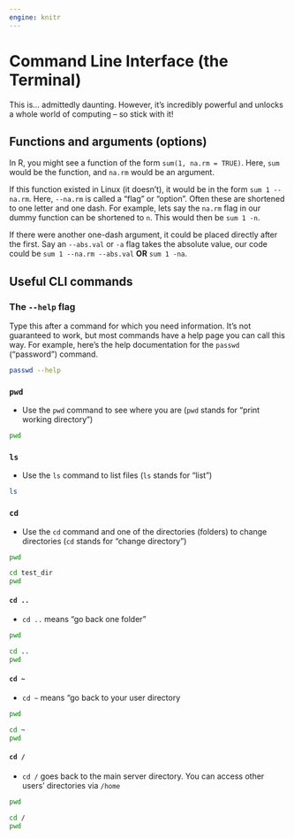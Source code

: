 ```yaml
---
engine: knitr
---
```

# Command Line Interface (the Terminal)

This is... admittedly daunting. However, it's incredibly powerful and unlocks a whole world of computing -- so stick with it!

## Functions and arguments (options)
In R, you might see a function of the form `sum(1, na.rm = TRUE)`. Here, `sum` would be the function, and `na.rm` would be an argument.

If this function existed in Linux (it doesn't), it would be in the form `sum 1 --na.rm`. Here, `--na.rm` is called a "flag" or "option". Often these are shortened to one letter and one dash. For example, lets say the `na.rm` flag in our dummy function can be shortened to `n`. This would then be `sum 1 -n`.

If there were another one-dash argument, it could be placed directly after the first. Say an `--abs.val` or `-a` flag takes the absolute value, our code could be `sum 1 --na.rm --abs.val` **OR** `sum 1 -na`.

## Useful CLI commands
### The `--help` flag
Type this after a command for which you need information. It's not guaranteed to work, but most commands have a help page you can call this way. For example, here's the help documentation for the `passwd` ("password") command.

```bash
passwd --help
```

### `pwd`
-   Use the `pwd` command to see where you are (`pwd` stands for "print working directory")

```bash
pwd
```

### `ls`
-   Use the `ls` command to list files (`ls` stands for "list")

```bash
ls
```

### `cd`
-   Use the `cd` command and one of the directories (folders) to change directories (`cd` stands for "change directory")

```bash
pwd
```
```bash
cd test_dir
pwd
```
#### `cd ..`
-   `cd ..` means "go back one folder"

```bash
pwd
```
```bash
cd ..
pwd
```

#### `cd ~`
-   `cd ~` means "go back to your user directory
```bash
pwd
```
```bash
cd ~
pwd
```

#### `cd /`
-   `cd /` goes back to the main server directory. You can access other users’ directories via `/home`

```bash
pwd
```
```bash
cd /
pwd
```

